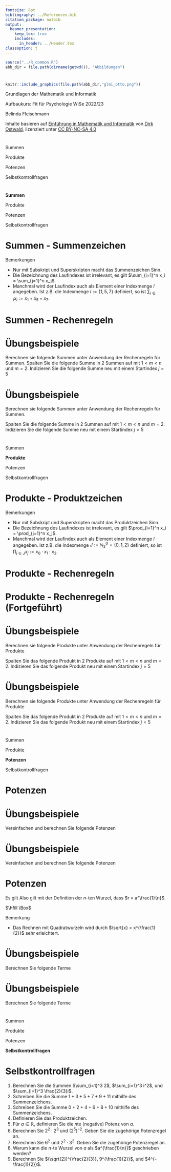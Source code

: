 ```yaml
---
fontsize: 8pt
bibliography: ../Referenzen.bib
citation_package: natbib
output:
  beamer_presentation:
    keep_tex: true
    includes:
      in_header: ../Header.tex
classoption: t    
---
```



```r
source("../R_common.R")
abb_dir = file.path(dirname(getwd()), "Abbildungen")
```

#  {.plain}
\center
```r
knitr::include_graphics(file.path(abb_dir,"glmi_otto.png"))
```

\vspace{2mm}

\huge
Grundlagen der Mathematik und Informatik
\vspace{6mm}

\Large
Aufbaukurs: Fit für Psychologie WiSe 2022/23

\vspace{18mm}
\normalsize
Belinda Fleischmann

\vspace{3mm}
\scriptsize
Inhalte basieren auf [Einführung in Mathematik und Informatik](https://www.ipsy.ovgu.de/Institut/Abteilungen+des+Institutes/Methodenlehre+I+_+Experimentelle+und+Neurowissenschaftliche+Psychologie/Lehre/Wintersemester+2022/Grundlagen+der+Mathematik+und+Informatik.html) von [Dirk Ostwald](https://www.ipsy.ovgu.de/Institut/Abteilungen+des+Institutes/Methodenlehre+I+_+Experimentelle+und+Neurowissenschaftliche+Psychologie/Team/Dirk+Ostwald.html), lizenziert unter [CC BY-NC-SA 4.0](https://creativecommons.org/licenses/by-sa/4.0/deed.de)




#  {.plain}
\vfill
\center
\huge
\textcolor{black}{(2) Summen, Produkte, Potenzen}



# 
\vfill
\Large
\setstretch{3}
Summen

Produkte

Potenzen

Selbstkontrollfragen
\vfill

# 
\vfill
\Large
\setstretch{3}
**Summen**

Produkte

Potenzen

Selbstkontrollfragen
\vfill




# Summen - Summenzeichen
\footnotesize
\begin{definition}[Summenzeichen]
Summen werden oft mithilfe des \textit{Summenzeichens}
\begin{equation}
\sum_{i=1}^{n} x_i = x_1 + x_{2} + \cdots + x_{n}
\end{equation}
dargestellt. Dabei stehen
\begin{itemize}
\item $\Sigma$ für das griechische \textit{S}igma, mnemonisch für \textit{S}umme,
\item das Subskript $i = 1$ für den Laufindex der Summanden und den Startindex,
\item das Superskript $n$ für den Endindex,
\item $x_1, x_2, ..., x_n$ für die Summanden. 
\end{itemize}
\end{definition}

\footnotesize
Bemerkungen

* Nur mit Subskript und Superskripten macht das Summenzeichen Sinn.
* Die Bezeichnung des Laufindexes ist irrelevant, es gilt $\sum_{i=1}^n x_i = \sum_{j=1}^n x_j$.
* Manchmal wird der Laufindex auch als Element einer Indexmenge $I$ angegeben. Ist z.B. die Indexmenge $I := \{1,5,7\}$ definiert, so ist $\sum_{i \in I}x_i := x_1 + x_5 + x_7$.		




# Summen - Rechenregeln
\vfill
\footnotesize
\setstretch{.5}
\begin{theorem}[Rechenregeln für Summen]
\normalfont
\justifying
\vspace{1mm}
Summen gleicher Summanden
\begin{equation}
\sum_{i=1}^n x = nx
\end{equation}

Assoziativität bei Summen gleicher Länge
\begin{equation}
\sum_{i=1}^n x_i + \sum_{i=1}^n y_i = \sum_{i=1}^n (x_i + y_i)
\end{equation}

Distributivität bei Multiplikation mit einer Konstante 
\begin{equation}
\sum_{i=1}^n ax_i = a\sum_{i=1}^n x_i
\end{equation}

Aufspalten von Summen mit $1 < m < n$
\begin{equation}
\sum_{i = 1}^n x_i = \sum_{i=1}^m x_i + \sum_{i=m+1}^n x_i
\end{equation}

Umindizierung
\begin{equation}
\sum_{i=0}^n x_i = \sum_{j = m}^{n+m} x_{j - m}
\end{equation}
\end{theorem}





# \color{darkblue} Übungsbeispiele
\small
\color{darkblue}
Berechnen sie folgende Summen unter Anwendung der Rechenregeln für Summen.
\begin{enumerate}
\color{darkblue}
\item $\sum_{i=1}^6 5$ 

\item $\sum_{i=1}^3 i + \sum_{i=1}^3 2i$

\item $\sum_{i=1}^3  3i $ 

\end{enumerate}

\color{darkblue}
Spalten Sie die folgende Summe in $2$ Summen auf mit $1 < m < n$ und $m=2$.
\begin{enumerate}[4]
\color{darkblue}
\item $\sum_{i = 1}^5 (i+2) $ 
\end{enumerate}

\color{darkblue}
Indizieren Sie die folgende Summe neu mit einem Startindex $j=5$
\begin{enumerate}[5]
\color{darkblue}
\item $\sum_{i = 0}^5 2i $ 
\end{enumerate}




# \color{darkblue} Übungsbeispiele
\small

\color{darkblue}
Berechnen sie folgende Summen unter Anwendung der Rechenregeln für Summen.

\begin{enumerate}
\color{darkblue}
\item $\sum_{i=1}^6 5$ \textcolor{black}{$= 6 \cdot 5 = 30$}

\item $\sum_{i=1}^3 i + \sum_{i=1}^3 2i$ \textcolor{black}{$=\sum_{i=1}^3 \left( i +2i \right) = \sum_{i=1}^3 \left( 3i \right) = 3 \cdot1 + 3 \cdot 2 + 3 \cdot 3 = 18$}

\item $\sum_{i=1}^3  3i $ \textcolor{black}{$=3\sum_{i=1}^3  i = 3\cdot (1+2+3) = 18$}

\end{enumerate}

\color{darkblue}
Spalten Sie die folgende Summe in $2$ Summen auf mit $1 < m < n$ und $m=2$.
\begin{enumerate}[4]
\color{darkblue}
\item $\sum_{i = 1}^5 (i+2) $ \textcolor{black}{$= \sum_{i=1}^2 (i+2) + \sum_{i=3}^5 (i+2)$}
\end{enumerate}

\color{darkblue}
Indizieren Sie die folgende Summe neu mit einem Startindex $j=5$
\begin{enumerate}[5]
\color{darkblue}
\item $\sum_{i = 0}^5 2i $ \textcolor{black}{$= \sum_{j=5}^{10} 2(j-5)$}
\end{enumerate}






# 
\vfill
\Large
\setstretch{3}
Summen

**Produkte**

Potenzen

Selbstkontrollfragen
\vfill



# Produkte - Produktzeichen
\small
\begin{definition}[Produktzeichen]
Produkte werden oft mithilfe des \textit{Produktzeichens}
\begin{equation}
\prod_{i=1}^{n} x_i = x_1 \cdot x_{2} \cdot \cdots \cdot x_{n}
\end{equation}
dargestellt. Dabei stehen
\begin{itemize}
\item $\prod$ für das griechische \textit{P}i, mnemonisch für \textit{P}rodukt,
\item das Subskript $i = 1$ für den Laufindex der Produkterme und den Startindex,
\item das Superskript $n$ für den Endindex,
\item $x_1, x_2, ..., x_n$ für die Produktterme.
\end{itemize}
\end{definition}

\footnotesize
Bemerkungen

* Nur mit Subskript und Superskripten macht das Produktzeichen Sinn.
* Die Bezeichnung des Laufindexes ist irrelevant, es gilt $\prod_{i=1}^n x_i = \prod_{j=1}^n x_j$.
* Manchmal wird der Laufindex auch als Element einer Indexmenge $I$ angegeben. Ist z.B. die Indexmenge $J := \mathbb{N}_2^0=\{0,1,2\}$ definiert, so ist $\prod_{j \in J}x_j := x_0 \cdot x_1 \cdot x_2$.




# Produkte - Rechenregeln
\vfill
\footnotesize
\setstretch{.5}
\begin{theorem}[Rechenregeln für Produkte, Teil 1/2]
\justifying
\vspace{1mm}

Produkte gleicher Produktterme
\begin{equation}
\prod_{i=1}^n x = x^n
\end{equation}

Assoziativität bei Produkten gleicher Länge
\begin{equation}
\prod_{i=1}^n x_i  \cdot \prod_{i=1}^n y_i = \prod_{i=1}^n (x_i \cdot y_i)
\end{equation}

Distributivität bei Multiplikation mit einer Konstante 
\begin{equation}
\prod_{i=1}^n ax_i = a \prod_{i=1}^n x_i 
\end{equation}

Aufspalten von Produkten mit $1 < m < n$
\begin{equation}
\prod_{i = 1}^n x_i =  \prod_{i=1}^m x_i  \cdot  \prod_{i=m+1}^n x_i
\end{equation}

\end{theorem}





# Produkte - Rechenregeln (Fortgeführt)
\footnotesize
\setstretch{.5}
\begin{theorem}[Rechenregeln für Produkte , Teil 2/2]
\justifying
\vspace{1mm}

Umindizierung
\begin{equation}
\prod_{i=0}^n x_i = \prod_{j = m}^{n+m} x_{j - m}
\end{equation}

Vertauschen der Produktfolge bei Doppelprodukten
\begin{equation}
\prod_{i=1}^n \prod_{j=1}^m x_{ij}  =  \prod_{j=1}^m \prod_{i=1}^n  x_{ij} 
\end{equation}
\end{theorem}




# \color{darkblue} Übungsbeispiele
\small

\color{darkblue}
Berechnen sie folgende Produkte unter Anwendung der Rechenregeln für Produkte

\begin{enumerate}
\color{darkblue}
\item $\prod_{i=1}^5 2$

\item $\prod_{i=1}^3 \frac{1}{2}i \cdot \prod_{i=1}^3 2i$

\item $\prod_{i=1}^3  3i $ 

\end{enumerate}

\color{darkblue}
Spalten Sie das folgende Produkt in $2$ Produkte auf mit $1 < m < n$ und $m=2$.
\begin{enumerate}[4]
\color{darkblue}
\item $\prod_{i = 1}^5 (7i+3) $
\end{enumerate}

\color{darkblue}
Indizieren Sie das folgende Produkt neu mit einem Startindex $j=5$
\begin{enumerate}[5]
\color{darkblue}
\item $\prod_{i = 0}^5 (i^2+9) $
\end{enumerate}






# \color{darkblue} Übungsbeispiele
\small

\color{darkblue}
Berechnen sie folgende Produkte unter Anwendung der Rechenregeln für Produkte

\begin{enumerate}
\color{darkblue}
\item $\prod_{i=1}^5 2$ \textcolor{black}{$= 2^5 = 32$}

\item $\prod_{i=1}^3 \frac{1}{2}i \cdot \prod_{i=1}^3 2i$ \textcolor{black}{$=\prod_{i=1}^3 \left( \frac{1}{2}i \cdot  2i\right ) = \prod_{i=1}^3  i^2 = 1^2\cdot 2^2 \cdot 3^2 = 36$}

\item $\prod_{i=1}^3  3i $ \textcolor{black}{$=3\prod_{i=1}^3  i = 3\cdot (1\cdot 2\cdot 3) = 18$}

\end{enumerate}

\color{darkblue}
Spalten Sie das folgende Produkt in $2$ Produkte auf mit $1 < m < n$ und $m=2$.
\begin{enumerate}[4]
\color{darkblue}
\item $\prod_{i = 1}^5 (7i+3) $ \textcolor{black}{$= \prod_{i=1}^2 (7i+3) + \prod_{i=3}^5 (7i+3)$}
\end{enumerate}

\color{darkblue}
Indizieren Sie das folgende Produkt neu mit einem Startindex $j=5$
\begin{enumerate}[5]
\color{darkblue}
\item $\prod_{i = 0}^5 (i^2+9) $ \textcolor{black}{$= \prod_{j=5}^7 ((i-5)^2+9)$}
\end{enumerate}








# 
\vfill
\Large
\setstretch{3}
Summen

Produkte

**Potenzen**

Selbstkontrollfragen
\vfill





# Potenzen
\small
\begin{definition}[Potenz]
Für $a \in \mathbb{R}$ und $n \in \mathbb{N}^0$ ist die \textit{$n$-te Potenz von $a$} definiert durch
\begin{equation}
a^0 := 1 \mbox{ und } a^{n+1} := a^n \cdot a.
\end{equation}

Weiterhin ist für $a\in \mathbb{R} \setminus 0$ und  $n \in \mathbb{N}^0$ die \textit{negative $n$-te Potenz von $a$} definiert durch
\begin{equation}
a^{-n} := (a^n)^{-1} := \frac{1}{a^n}.
\end{equation}
$a$ wird dabei \textit{Basis} und $n$ wird \textit{Exponent} genannt.
\end{definition}

\begin{theorem}[Rechenregel für Potenzen]
\justifying
\normalfont
Für $a,b\in \mathbb{R}$  und $n,m \in \mathbb{Z}$ mit $a\neq 0$ bei negativen Exponenten gelten
\begin{align}
a^n a^m & = a^{n+m} \\
(a^n)^m & = a^{nm}  \\
(ab)^n 	& = a^nb^n
\end{align}
\end{theorem}





# \color{darkblue} Übungsbeispiele
\small

\color{darkblue}
Vereinfachen und berechnen Sie folgende Potenzen

\begin{enumerate}
\color{darkblue}
\item $3^5\cdot 3^{-3}$
\item $(5^{-2})^{-1}$
\item $3^2\cdot2^2$
\end{enumerate}



# \color{darkblue} Übungsbeispiele
\small

\color{darkblue}
Vereinfachen und berechnen Sie folgende Potenzen

\begin{enumerate}
\color{darkblue}
\item $3^5\cdot 3^{-3}$ \textcolor{black}{$= 3^2 = 9$}
\item $(5^{-2})^{-1}$ \textcolor{black}{$=5^2 = 25$}
\item $3^2\cdot2^2$ \textcolor{black}{$=(3\cdot 2)^2 = 6^2 = 36$}
\end{enumerate}






# Potenzen
\setstretch{.6}
\footnotesize
\begin{definition}[$n$-te Wurzel]
Für $a \in \mathbb{R}$ und $n \in \mathbb{N}$ ist die \textit{$n$-te Wurzel von $a$} definiert als die Zahl $r$, so dass
\begin{equation}
r^n = a.
\end{equation}
\end{definition}

\begin{theorem}[Potenzschreibweise der $n$-ten Wurzel]
\normalfont
\justifying
Es sei $a \in \mathbb{R}$, $n \in \mathbb{N}$, und $r$ die $n$-te Wurzel von $a$. Dann gilt
\begin{equation}
r = a^{\frac{1}{n}}
\end{equation}
\end{theorem}

\tiny
\underline{Beweis}
\vspace{1mm}

Es gilt
\begin{equation}
\left(a^{\frac{1}{n}}\right)^n
= a^{\frac{1}{n}}\cdot a^{\frac{1}{n}}\cdot \cdots \cdot a^{\frac{1}{n}}
= a^{\sum_{i=1}^n \frac{1}{n}}
= a^1
= a.
\end{equation}
Also gilt mit der Definition der $n$-ten Wurzel, dass $r = a^\frac{1}{n}$.

$\hfill \Box$

\footnotesize
Bemerkung

* Das Rechnen mit Quadratwurzeln wird durch $\sqrt{x} = x^{\frac{1}{2}}$ sehr erleichtert.



# \color{darkblue} Übungsbeispiele
\small

\color{darkblue}
Berechnen Sie folgende Terme

\begin{enumerate}
\color{darkblue}
\item $4^{\frac{1}{2}}$ 
\item $(25^{\frac{1}{4}})^2$ 
\end{enumerate}








# \color{darkblue} Übungsbeispiele
\small

\color{darkblue}
Berechnen Sie folgende Terme

\begin{enumerate}
\color{darkblue}
\item $4^{\frac{1}{2}}$ \textcolor{black}{$= \sqrt{4} = 2$}
\item $(25^{\frac{1}{4}})^2$ \textcolor{black}{$25^{\frac{1}{4}\cdot 2} = 25^{\frac{1}{2}} = \sqrt{25} =5$}
\end{enumerate}





# 
\vfill
\Large
\setstretch{3}
Summen

Produkte

Potenzen

**Selbstkontrollfragen**
\vfill






# Selbstkontrollfragen
\small
\setstretch{2.5}
1. Berechnen Sie die Summen $\sum_{i=1}^3 2$, $\sum_{i=1}^3 i^2$, und $\sum_{i=1}^3 \frac{2}{3}i$.
2. Schreiben Sie die Summe $1 + 3 + 5 + 7 + 9 + 11$ mithilfe des Summenzeichens.
3. Schreiben Sie die Summe $0 + 2 + 4 + 6 + 8 + 10$ mithilfe des Summenzeichens.
4. Definieren Sie das Produktzeichen.
5. Für $a \in \mathbb{R}$, definieren Sie die $n$te (negative) Potenz von $a$.
6. Berechnen Sie $2^2\cdot 2^3$ und $(2^5)^{-2}$. Geben Sie die zugehörige Potenzregel an.
7. Berechnen Sie $6^2$ und $2^2\cdot 3^2$. Geben Sie die zugehörige Potenzregel an.
8. Warum kann die $n$-te Wurzel von $a$ als $a^{\frac{1}{n}}$ geschrieben werden?
9. Berechnen Sie $(\sqrt{2})^{\frac{2}{3}}, 9^{\frac{1}{2}}$, und $4^{-\frac{1}{2}}$.